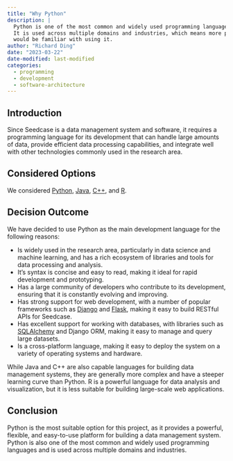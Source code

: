 ```yaml
---
title: "Why Python"
description: |
  Python is one of the most common and widely used programming languages.
  It is used across multiple domains and industries, which means more people 
  would be familiar with using it.
author: "Richard Ding"
date: "2023-03-22"
date-modified: last-modified
categories:
  - programming
  - development
  - software-architecture
---
```


## Introduction

Since Seedcase is a data management system and software, it requires a
programming language for its development that can handle large amounts
of data, provide efficient data processing capabilities, and integrate
well with other technologies commonly used in the research area.

## Considered Options

We considered [Python](https://www.python.org), [Java](https://www.java.com/en/), [C++](https://cplusplus.com), and [R](https://www.r-project.org).

## Decision Outcome

We have decided to use Python as the main development language for the
following reasons:

-   Is widely used in the research area, particularly in data science
    and machine learning, and has a rich ecosystem of libraries and
    tools for data processing and analysis.
-   It's syntax is concise and easy to read, making it ideal for rapid
    development and prototyping.
-   Has a large community of developers who contribute to its
    development, ensuring that it is constantly evolving and improving.
-   Has strong support for web development, with a number of popular
    frameworks such as [Django](https://www.djangoproject.com) and [Flask](https://flask.palletsprojects.com/en/2.3.x/), making it easy to build RESTful
    APIs for Seedcase.
-   Has excellent support for working with databases, with libraries
    such as [SQLAlchemy](https://www.sqlalchemy.org) and Django ORM, making it easy to manage and
    query large datasets.
-   Is a cross-platform language, making it easy to deploy the system on
    a variety of operating systems and hardware.

While Java and C++ are also capable languages for building data
management systems, they are generally more complex and have a steeper
learning curve than Python. R is a powerful language for data analysis
and visualization, but it is less suitable for building large-scale web
applications.

## Conclusion

Python is the most suitable option for this project, as it provides a
powerful, flexible, and easy-to-use platform for building a data
management system. Python is also one of the most common and widely used programming languages and is used across multiple domains and industries.
